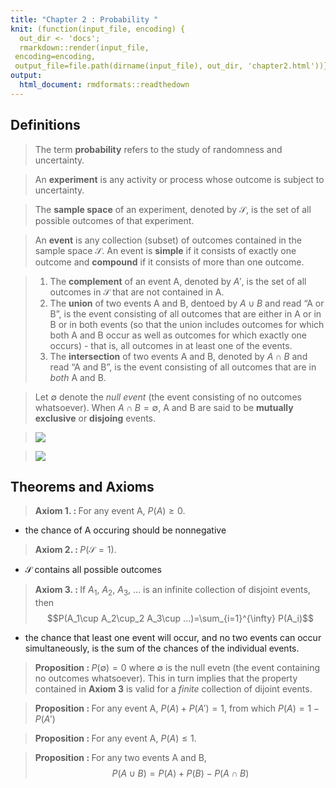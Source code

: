 ```yaml
---
title: "Chapter 2 : Probability "
knit: (function(input_file, encoding) {
  out_dir <- 'docs';
  rmarkdown::render(input_file,
 encoding=encoding,
 output_file=file.path(dirname(input_file), out_dir, 'chapter2.html'))})
output: 
  html_document: rmdformats::readthedown
---
```


## Definitions 

> The term **probability** refers to the study of randomness and uncertainty. 

> An **experiment** is any activity or process whose outcome is subject to uncertainty. 

> The **sample space** of an experiment, denoted by $\mathscr{S}$, is the set of all possible outcomes of that experiment. 

> An **event** is any collection (subset) of outcomes contained in the sample space $\mathscr{S}$. An event is **simple** if it consists of exactly one outcome and **compound** if it consists of more than one outcome. 

> 1. The **complement** of an event A, denoted by $A'$, is the set of all outcomes in $\mathscr{S}$ that are not contained in A. 
> 2. The **union** of two events A and B, dentoed by $A\cup B$ and read "A or B", is the event consisting of all outcomes that are either in A or in B or in both events (so that the union includes outcomes for which both A and B occur as well as outcomes for which exactly one occurs) - that is, all outcomes in at least one of the events. 
> 3. The **intersection** of two events A and B, denoted by $A\cap B$ and read "A and B", is the event consisting of all outcomes that are in *both* A and B. 

> Let $\emptyset$ denote the *null event* (the event consisting of no outcomes whatsoever). When $A\cap B=\emptyset$, A and B are said to be **mutually exclusive** or **disjoing** events. 

> ![](img/fig2.1.png)

>![](img/vendiagrams.png)

## Theorems and Axioms 

> **Axiom 1. : **For any event A, $P(A)\geq 0$. 

* the chance of A occuring should be nonnegative 

> **Axiom 2. : **$P(\mathscr{S} =1)$.

* $\mathscr{S}$ contains all possible outcomes

> **Axiom 3. : **If $A_1$, $A_2$, $A_3$, ... is an infinite collection of disjoint events, then $$P(A_1\cup A_2\cup_2 A_3\cup ...)=\sum_{i=1}^{\infty} P(A_i)$$

* the chance that least one event will occur, and no two events can occur simultaneously, is the sum of the chances of the individual events. 

> **Proposition : **$P(\emptyset )=0$ where $\emptyset$ is the null evetn (the event containing no outcomes whatsoever).  This in turn implies that the property contained in **Axiom 3** is valid for a *finite* collection of dijoint events. 

> **Proposition : **For any event A, $P(A)+P(A')=1$, from which $P(A)=1-P(A')$

> **Proposition : **For any event A, $P(A)\leq 1$.

> **Proposition : **For any two events A and B, $$P(A\cup B)=P(A)+P(B)-P(A\cap B)$$


